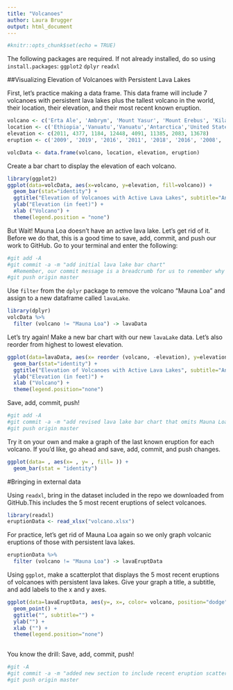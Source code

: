 ```yaml
---
title: "Volcanoes"
author: Laura Brugger
output: html_document
---
```


```r
#knitr::opts_chunk$set(echo = TRUE)
```

The following packages are required. If not already installed, do so using `install.packages`: 
`ggplot2`
`dplyr`
`readxl`

##Visualizing Elevation of Volcanoes with Persistent Lava Lakes

First, let's practice making a data frame. This data frame will include 7 volcanoes with persistent lava lakes plus the tallest volcano in the world, their location, their elevation, and their most recent known eruption. 

```r
volcano <- c('Erta Ale', 'Ambrym', 'Mount Yasur', 'Mount Erebus', 'Kilauea', 'Nyiragongo', 'Masaya', 'Mauna Loa')
location <- c('Ethiopia','Vanuatu','Vanuatu','Antarctica','United States', 'Democratic Republic of the Congo','Nicaragua', 'United States')
elevation <- c(2011, 4377, 1184, 12448, 4091, 11385, 2083, 13678)
eruption <- c('2009', '2019', '2016', '2011', '2018', '2016', '2008', '1984')

volcData <- data.frame(volcano, location, elevation, eruption)
```

Create a bar chart to display the elevation of each volcano. 

```r
library(ggplot2)
ggplot(data=volcData, aes(x=volcano, y=elevation, fill=volcano)) +
  geom_bar(stat="identity") + 
  ggtitle("Elevation of Volcanoes with Active Lava Lakes", subtitle="An R-Ladies Masterpiece") + 
  ylab("Elevation (in feet)") + 
  xlab ("Volcano") + 
  theme(legend.position = "none")

```

But Wait! Mauna Loa doesn't have an active lava lake. Let's get rid of it. Before we do that, this is a good time to save, add, commit, and push our work to GitHub. Go to your terminal and enter the following: 

```r
#git add -A
#git commit -a -m "add initial lava lake bar chart" 
  #Remember, our commit message is a breadcrumb for us to remember why we made this commit
#git push origin master 

```

Use `filter` from the `dplyr` package to remove the volcano "Mauna Loa" and assign to a new dataframe called `lavaLake`. 

```r
library(dplyr)
volcData %>%
  filter (volcano != "Mauna Loa") -> lavaData
```

Let's try again! Make a new bar chart with our new `lavaLake` data. 
Let's also reorder from highest to lowest elevation. 

```r
ggplot(data=lavaData, aes(x= reorder (volcano, -elevation), y=elevation, fill=volcano)) +
  geom_bar(stat="identity") + 
  ggtitle("Elevation of Volcanoes with Active Lava Lakes", subtitle="An R-Ladies Masterpiece") + 
  ylab("Elevation (in feet)") + 
  xlab ("Volcano") + 
  theme(legend.position="none")
```

Save, add, commit, push! 

```r
#git add -A
#git commit -a -m "add revised lava lake bar chart that omits Mauna Loa" 
#git push origin master
```

Try it on your own and make a graph of the last known eruption for each volcano. If you'd like, go ahead and save, add, commit, and push changes. 

```r
ggplot(data= , aes(x= , y= , fill= )) +
  geom_bar(stat = "identity")

```

#Bringing in external data

Using `readxl`, bring in the dataset included in the repo we downloaded from GitHub.This includes the 5 most recent eruptions of select volcanoes.  

```r
library(readxl)
eruptionData <- read_xlsx("volcano.xlsx")
```

For practice, let's get rid of Mauna Loa again so we only graph volcanic eruptions of those with persistent lava lakes. 

```r
eruptionData %>%
  filter (volcano != "Mauna Loa") -> lavaEruptData
```


Using `ggplot`, make a scatterplot that displays the 5 most recent eruptions of volcanoes with persistent lava lakes. Give your graph a title, a subtitle, and add labels to the x and y axes. 
```r
ggplot(data=lavaEruptData, aes(y=, x=, color= volcano, position="dodge")) +
  geom_point() + 
  ggtitle("", subtitle="") + 
  ylab("") + 
  xlab ("") + 
  theme(legend.position="none")
  
```

You know the drill: Save, add, commit, push! 

```r
#git -A
#git commit -a -m "added new section to include recent eruption scatterplot" 
#git push origin master
```